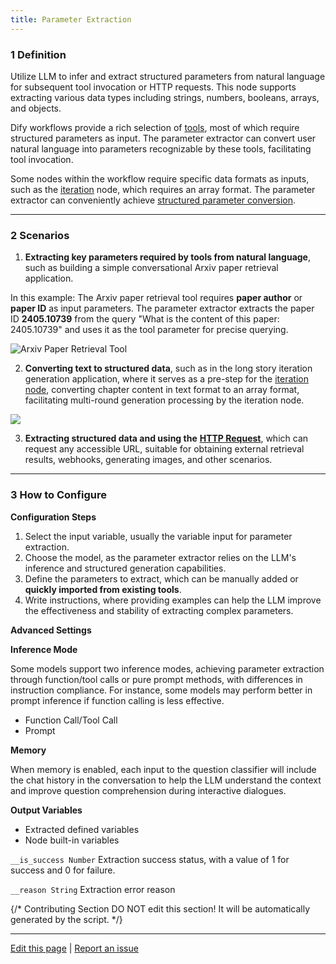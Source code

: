 ```yaml
---
title: Parameter Extraction
---
```



### 1 Definition

Utilize LLM to infer and extract structured parameters from natural language for subsequent tool invocation or HTTP requests. This node supports extracting various data types including strings, numbers, booleans, arrays, and objects.

Dify workflows provide a rich selection of [tools](/en/tools), most of which require structured parameters as input. The parameter extractor can convert user natural language into parameters recognizable by these tools, facilitating tool invocation.

Some nodes within the workflow require specific data formats as inputs, such as the [iteration](/en/guides/workflow/nodes/iteration#definition) node, which requires an array format. The parameter extractor can conveniently achieve [structured parameter conversion](/en/guides/workflow/nodes/iteration#example-1-long-article-iteration-generator).

***

### 2 Scenarios

1. **Extracting key parameters required by tools from natural language**, such as building a simple conversational Arxiv paper retrieval application.

In this example: The Arxiv paper retrieval tool requires **paper author** or **paper ID** as input parameters. The parameter extractor extracts the paper ID **2405.10739** from the query "What is the content of this paper: 2405.10739" and uses it as the tool parameter for precise querying.

![Arxiv Paper Retrieval Tool](https://assets-docs.dify.ai/dify-enterprise-mintlify/en/guides/workflow/node/a8bae4106a015c76ebb0a165f2409458.png)

2. **Converting text to structured data**, such as in the long story iteration generation application, where it serves as a pre-step for the [iteration node](/en/guides/workflow/nodes/iteration), converting chapter content in text format to an array format, facilitating multi-round generation processing by the iteration node.

![](https://assets-docs.dify.ai/dify-enterprise-mintlify/en/guides/workflow/node/71d8e48d842342668f92e6dd84fc03c1.png)

3. **Extracting structured data and using the** [**HTTP Request**](/en/guides/workflow/nodes/http-request), which can request any accessible URL, suitable for obtaining external retrieval results, webhooks, generating images, and other scenarios.

***

### 3 How to Configure

**Configuration Steps**

1. Select the input variable, usually the variable input for parameter extraction.
2. Choose the model, as the parameter extractor relies on the LLM's inference and structured generation capabilities.
3. Define the parameters to extract, which can be manually added or **quickly imported from existing tools**.
4. Write instructions, where providing examples can help the LLM improve the effectiveness and stability of extracting complex parameters.

**Advanced Settings**

**Inference Mode**

Some models support two inference modes, achieving parameter extraction through function/tool calls or pure prompt methods, with differences in instruction compliance. For instance, some models may perform better in prompt inference if function calling is less effective.

* Function Call/Tool Call
* Prompt

**Memory**

When memory is enabled, each input to the question classifier will include the chat history in the conversation to help the LLM understand the context and improve question comprehension during interactive dialogues.

**Output Variables**

* Extracted defined variables
* Node built-in variables

`__is_success Number` Extraction success status, with a value of 1 for success and 0 for failure.

`__reason String` Extraction error reason

{/*
Contributing Section
DO NOT edit this section!
It will be automatically generated by the script.
*/}

---

[Edit this page](https://github.com/langgenius/dify-docs/edit/main/en/guides/workflow/node/parameter-extractor.mdx) | [Report an issue](https://github.com/langgenius/dify-docs/issues/new?template=docs.yml)

